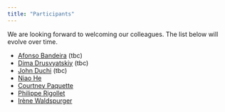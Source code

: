 ```yaml
---
title: "Participants"
---
```


We are looking forward to welcoming our colleagues.
The list below will evolve over time.

* [Afonso Bandeira](https://people.math.ethz.ch/~abandeira/) (tbc)
* [Dima Drusvyatskiy](https://sites.google.com/uw.edu/ddrusv/home) (tbc)
* [John Duchi](https://stanford.edu/~jduchi/) (tbc)
* [Niao He](https://odi.inf.ethz.ch/niaohe.html)
* [Courtney Paquette](https://cypaquette.github.io/)
* [Philippe Rigollet](https://math.mit.edu/~rigollet/)
* [Irène Waldspurger](https://www.ceremade.dauphine.fr/~waldspurger/)
